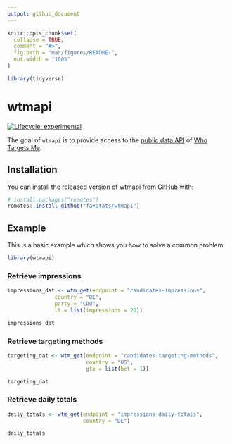 ```yaml
---
output: github_document
---
```


<!-- README.md is generated from README.Rmd. Please edit that file -->

```r
knitr::opts_chunk$set(
  collapse = TRUE,
  comment = "#>",
  fig.path = "man/figures/README-",
  out.width = "100%"
)

library(tidyverse)
```

# wtmapi

<!-- badges: start -->
[![Lifecycle: experimental](https://img.shields.io/badge/lifecycle-experimental-orange.svg)](https://lifecycle.r-lib.org/articles/stages.html#experimental)
<!-- badges: end -->


The goal of `wtmapi` is to provide access to the [public data API](https://data-api.whotargets.me/docs/) of [Who Targets Me](https://whotargets.me/en/).     

## Installation

You can install the released version of wtmapi from [GitHub](https://github.com/favstats/wtmapi) with:

``` r
# install.packages("remotes")
remotes::install_github("favstats/wtmapi")
```

## Example

This is a basic example which shows you how to solve a common problem:

```r
library(wtmapi)
```

### Retrieve impressions

```r
impressions_dat <- wtm_get(endpoint = "candidates-impressions", 
               country = "DE", 
               party = "CDU",
               lt = list(impressions = 20))

impressions_dat


```



### Retrieve targeting methods

```r
targeting_dat <- wtm_get(endpoint = "candidates-targeting-methods", 
                         country = "US",
                         gte = list(bct = 1))

targeting_dat

```

### Retrieve daily totals

```r
daily_totals <- wtm_get(endpoint = "impressions-daily-totals", 
                        country = "DE")

daily_totals


```

